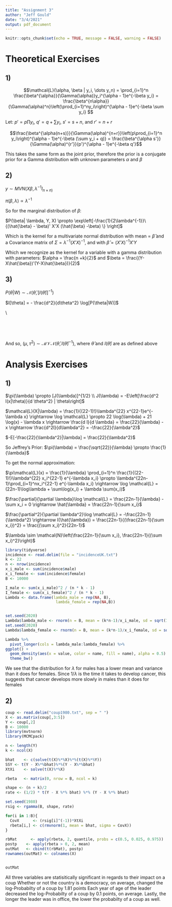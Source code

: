 ```yaml
---
title: "Assignment 3"
author: "Jeff Gould"
date: "3/4/2021"
output: pdf_document
---
```


```r
knitr::opts_chunk$set(echo = TRUE, message = FALSE, warning = FALSE)
```

# Theoretical Exercises

## 1)

\begin{align*}
Y_i \stackrel{iid}{\sim} Gamma(\alpha,  \beta) \\
P(\alpha, \beta) \propto \frac{\beta^{\alpha s}}{\Gamma(\alpha)^r}p^{\alpha -1}e^{-\beta q}
\end{align*}

$$\mathcal{L}(\alpha, \beta | y_i, \dots y_n) = \prod_{i=1}^n \frac{\beta^{\alpha}}{\Gamma(\alpha)}y_i^{\alpha - 1}e^{-\beta y_i} = \frac{\beta^{n\alpha}}{\Gamma(\alpha)^n}\left(\prod_{i=1}^ny_i\right)^{\alpha - 1}e^{-\beta \sum y_i}
$$

\begin{align*}
\mathcal{L}(y | \alpha, \beta)p(\alpha,  \beta)  \propto \left(\frac{\beta^{n\alpha}}{\Gamma(\alpha)^n}\left(\prod_{i=1}^ny_i\right)^{\alpha - 1}e^{-\beta \sum y_i}  \right) \left(\frac{\beta^{\alpha s}}{\Gamma(\alpha)^r}p^{\alpha -1}e^{-\beta q} \right) = \\ \frac{\beta^{\alpha(n+s)}}{\Gamma(\alpha)^{n+r}}\left(p\prod_{i=1}^n y_i\right)^{\alpha -  1}e^{-\beta (\sum y_i + q)}
\end{align*}

Let: $p' = p\prod y_i$, $q' = q + \sum y_i$, $s' = s+n$, and $r' = n+r$


$$\frac{\beta^{\alpha(n+s)}}{\Gamma(\alpha)^{n+r}}\left(p\prod_{i=1}^n y_i\right)^{\alpha -  1}e^{-\beta (\sum y_i + q)} = \frac{\beta^{\alpha s'}}{\Gamma(\alpha)^{r'}}(p')^{\alpha - 1}e^{-\beta q'}$$

This takes the same form as the joint prior, therefore the prior is a conjugate prior for a Gamma distribution with unknown parameters $\alpha$ and $\beta$





## 2)

$y \sim MVN(X\beta, \lambda^{-1}I_{n\times n)}$

$\pi(\beta, \lambda) \propto \lambda^{-1}$

\begin{align*}
\begin{split}
\mathcal{L}(Y | X, \beta, \lambda^{-1}) &\propto |\lambda^{-1} I_{n \times n}|^{-1/2} \exp\left[  -\frac{1}{2} (Y - X\beta)'(\lambda^[-1]I)^{-1}(Y - X\beta) \right] \\
&= \lambda^{n/2} \exp \left[-\frac{\lambda}{2}(Y - X \beta)'(Y - X\beta) \right]
\end{split}
\end{align*}

\begin{align*}
\begin{split}
P(\beta, \lambda)  &\propto  \pi(\beta, \lambda)\mathcal{L}(Y | X, \beta, \lambda^{-1}) \\ 
& \propto (\lambda^{-1})\lambda^{n/2}\exp\left[-\frac{\lambda}{2}(Y - X\beta)'(Y - X\beta) \right] \\
&= (\lambda)^{n/2 -1} \exp\left[-\frac{\lambda}{2}(Y - X\beta)'(Y - X\beta) \right] \\ 
&= (\lambda)^{n/2 -1} \exp \left[-\frac{\lambda}{2}\{(Y - X \hat{\beta})' ( Y - X \hat{\beta}) + (\hat{\beta} - \beta)' X'X (\hat{\beta} -\beta)\} \right] \\
&=(\lambda)^{n/2 -1} \exp \left[-\frac{\lambda}{2}\{(Y - X \hat{\beta})' ( Y - X \hat{\beta}) \}\right] \exp\left[-\frac{\lambda}{2}\{(\hat{\beta} - \beta)' X'X (\hat{\beta} -\beta) \} \right]
\end{split}
\end{align*}


So for the marginal distribution of $\beta$:

$P(\beta|  \lambda, Y, X) \propto \exp\left[-\frac{1}{2\lambda^{-1}}\{(\hat{\beta} - \beta)' X'X (\hat{\beta} -\beta) \} \right]$

Which is the kernel for a multivariate normal distribution with mean = $\hat{\beta}$ and a Covariance matrix of $\Sigma = \lambda^{-1}(X'X)^{-1}$, and with $\hat{\beta}= (X'X)^{-1}X'Y$



\begin{align*}
\begin{split}
P(\lambda|X,Y) &= \int (\lambda)^{n/2-1} \exp\left[-\frac{\lambda}{2}\{(Y-X\hat{\beta})'(Y-X\hat{\beta})\}\right] \exp \left[-\frac{\lambda}{2} (\hat{\beta} - \beta)' X'X (\hat{\beta} - \beta) \right]d\beta \\ 
&\propto  (\lambda)^{n/2-1} \exp\left[-\frac{\lambda}{2}\{(Y-X\hat{\beta})'(Y-X\hat{\beta})\}\right] \int \exp \left[-\frac{\lambda}{2} (\hat{\beta} - \beta)' X'X (\hat{\beta} - \beta) \right]d\beta \\ 
&\propto (\lambda)^{n/2-1} \exp\left[-\frac{\lambda}{2}\{(Y-X\hat{\beta})'(Y-X\hat{\beta})\}\right] \lambda^{k/2} \int \exp \lambda^{-k/2} \left[-\frac{\lambda}{2} (\hat{\beta} - \beta)' X'X (\hat{\beta} - \beta) \right]d\beta \\
&=  (\lambda)^{n/2-1} \exp\left[-\frac{\lambda}{2}\{(Y-X\hat{\beta})'(Y-X\hat{\beta})\}\right] \lambda^{k/2}\\ 
&= (\lambda)^{(n+k)/2-1} \exp\left[-\frac{\lambda}{2}\{(Y-X\hat{\beta})'(Y-X\hat{\beta})\}\right]
\end{split}
\end{align*}


Which we recognize as the kernel for a variable with a gamma distribution with parameters: $\alpha = \frac{n +k}{2}$ and $\beta = \frac{(Y-X\hat{\beta})'(Y-X\hat{\beta})}{2}$


## 3) 

$P(\theta | W) \sim \mathcal{N}(\hat{\theta}, [I(\hat{\theta})]^{-1})$

$I[\theta] = - \frac{d^2}{d\theta^2} \log[P(\theta|W)]$

\begin{align*}
\begin{split}
P(\theta|W) &\propto \pi(\theta)\mathcal{L}(W|\theta) \\ 
&\propto  (\tau^2)^{-1}\prod_{i=1}^n \frac{1}{\sqrt{2\pi\tau^2}}\exp[-\frac{1}{2}\frac{(w_i - \mu)^2}{\tau^2}] \\ 
&\propto (\tau^2)^{-(n/2 + 1)}\exp\left[-\frac{1}{2\tau^2}\sum(w_i - \mu)^2 \right]
\end{split}
\end{align*}

\begin{align*}
\begin{split}
\log P(\theta|W) &= -(n/2 + 1)\log(\tau^2) - \frac{1}{2 \tau^2}\sum(w_i - \mu)^2 \\
\frac{\partial}{\partial \mu}\log P &= \frac{1}{\tau^2}\sum(w_i - \mu) = 0 \rightarrow \\ 
\sum(w_i - \mu) &= 0 \rightarrow \\  
\hat{\mu} &= \frac{1}{n} \sum w_i = \bar{w} \\
\\
\frac{\partial^2}{\partial \mu^2}\log P &=\frac{\partial}{\partial \mu}\frac{1}{\tau^2}\sum(w_i - \mu) =\frac{-n}{\tau^2} \\
\\
\frac{\partial}{\partial \tau^2}\log P &=\frac{-(n/2 +1)}{\tau^2} + \frac{1}{2(\tau^2)^2\sum(w_i - \mu)^2} = 0 \rightarrow \\ \frac{1}{2(\tau^2)^2}\sum(w_i - \bar{w})^2 &= \frac{(n/2 + 1)}{\tau^2} \rightarrow \frac{1}{2}\sum(w_i - \bar{w})^2 = \tau^2(n/2 + 1) \rightarrow \\ 
\hat{\tau}^2 &= \frac{1}{n+2} \sum(w_i - \bar{w})^2 \\
\\
\frac{\partial^2}{\partial (\tau^2)^2}\log P &=\frac{\partial^2}{\partial (\tau^2)}\left[\frac{-(n/2 +1)}{\tau^2} + \frac{1}{2(\tau^2)^2\sum(w_i - \mu)^2}\right] \\ 
&= \frac{(n/2 +1)}{(\tau^2)^2} - (\tau^2)^{-3}\sum(w_i-\mu)^2 \\
\\
\\
\frac{\partial^2}{\partial \mu \partial (\tau^2)} \log P &= \frac{\partial}{\partial \tau^2}\left[ \frac{1}{\tau^2}\sum(w_i - \mu) \right]  \\
&= -(\tau^2)^{-2}\sum(w_i - \mu)
\end{split}
\end{align*}



\begin{align*}
\begin{split}
I &= - \left[\begin{array}{ll}
\frac{\partial^2}{\partial \mu^2} & \frac{\partial^2}{\partial \mu \partial \tau^2} \\
\frac{\partial^2}{\partial \mu \partial \tau^2} & \frac{\partial^2}{\partial(\tau^2)^2} 
\end{array} \right] \\
&= -\left[\begin{array}{ll} 
\frac{-n}{\tau^2} & -(\tau^2)^{-2}\sum(w_i - \mu) \\
-(\tau^2)^{-2}\sum(w_i - \mu) & \frac{(n/2 +1)}{(\tau^2)^2} - (\tau^2)^{-3}\sum(w_i-\mu)^2
\end{array}\right] \\
&= \left[\begin{array}{ll} 
\frac{n}{\tau^2} & (\tau^2)^{-2}\sum(w_i - \mu) \\
(\tau^2)^{-2}\sum(w_i - \mu) & -\frac{(n/2 +1)}{(\tau^2)^2} + (\tau^2)^{-3}\sum(w_i-\mu)^2
\end{array}\right]
\end{split}
\end{align*}

\\

\

\

\begin{align*}
\begin{split}
I(\theta)|_{\theta = \hat{\theta}} &= \left[ 
\begin{array}{ll}
\frac{n}{n+2}\sum(w_i - \bar{w})^2 &  (\frac{\sum(w_i - \bar{w})^2}{n+2})^{-2}\sum(w_i - \bar{w}) \\
(\frac{\sum(w_i - \bar{w})^2}{n+2})^{-2}\sum(w_i - \bar{w}) & -\frac{n/2  +1}{(\frac{1}{n+2}\sum (w_i - \bar{w})^2)^2} + (\frac{\sum (w_i - \bar{w})^2}{n+2})^{-3}\sum(w_i - \bar{w})^2
\end{array}
\right] \\
&= \left[ 
\begin{array}{ll}
\frac{n}{n+2}\sum(w_i - \bar{w})^2 &  0 \\
0 & -\frac{n/2  +1}{(\frac{1}{n+2}\sum (w_i - \bar{w})^2)^2} + (\frac{\sum (w_i - \bar{w})^2}{n+2})^{-3}\sum(w_i - \bar{w})^2
\end{array}
\right]
\end{split}
\end{align*}


And so, $(\mu, \tau^2) \sim \mathcal{MVN}(\hat{\theta}, I(\hat{\theta})^{-1})$, where $\hat{\theta}$ and $I(\hat{\theta})$ are as defined above



# Analysis Exercises

## 1)

\begin{align*}
f_X(x|\lambda, k) &= \frac{1}{(k-1)!}\lambda^k x^{k-1}e^{-\lambda x}
f_X(x|\lambda, k=22) &= \frac{1}{(22-1)!}\lambda^{22} x^{22-1}e^{-\lambda x}
\end{align*}


$\pi(\lambda) \propto [J(\lambda)]^{1/2} \\ J(\lambda) = -E\left[\frac{d^2 l(x|\theta)}{d \theta^2} | \theta\right]$

$\mathcal{L}(X|\lambda) = \frac{1}{(22-1)!}\lambda^{22} x^{22-1}e^{-\lambda x} \rightarrow \log \mathcal{L} \propto 22 \log(\lambda) + 21 \log(x) - \lambda x \rightarrow \frac{d l}{d \lambda} = \frac{22}{\lambda} - x \rightarrow \frac{d^2l}{d\lambda^2} = -\frac{22}{\lambda^2}$

$-E[-\frac{22}{\lambda^2}|\lambda] = \frac{22}{\lambda^2}$

So Jeffrey's Prior: $\pi(\lambda) = \frac{\sqrt{22}}{\lambda} \propto \frac{1}{\lambda}$


To get the normal approximation:

$\pi\mathcal{L}(x) = \frac{1}{\lambda} \prod_{i=1}^n \frac{1}{(22-1)!}\lambda^{22} x_i^{22-1} e^{-\lambda x_i} \propto \lambda^{22n-1}\prod_{i=1}^nx_i^{22-1} e^{-\lambda x_i} \rightarrow \log \mathcal{L} = (22n-1)\log\lambda + \sum\log(x_i) + \lambda \sum(x_i)$

$\frac{\partial}{\partial \lambda}\log \mathcal{L} = \frac{22n-1}{\lambda} - \sum x_i = 0 \rightarrow \hat{\lambda} = \frac{22n-1}{\sum x_i}$



$\frac{\partial^2}{\partial \lambda^2}\log \mathcal{L} = -\frac{22n-1}{\lambda^2} \rightarrow  I(\hat{\lambda}) = \frac{22n-1}{(\frac{22n-1}{\sum x_i})^2} = \frac{(\sum x_i)^2}{22n-1}$

$\lambda \sim \mathcal{N}\left(\frac{22n-1}{\sum x_i}, \frac{22n-1}{(\sum x_i)^2}\right)$





```r
library(tidyverse)
incidence <- read.delim(file = "incidenceUK.txt")
k <- 22
n <- nrow(incidence)
x_i_male <- sum(incidence$male)
x_i_female <- sum(incidence$female)
B <- 10000

I_male <- sum(x_i_male)^2 / (n * k - 1)
I_female <- sum(x_i_female)^2 / (n * k - 1)
Lambda <- data.frame(lambda_male = rep(NA, B),
                      lambda_female = rep(NA,B))


set.seed(2020)
Lambda$lambda_male <- rnorm(n = B, mean = (k*n-1)/x_i_male, sd = sqrt(1/I_male))
set.seed(2020)
Lambda$lambda_female <- rnorm(n = B, mean = (k*n-1)/x_i_female, sd = sqrt(1/I_female))

Lambda %>%
  pivot_longer(cols = lambda_male:lambda_female) %>%
ggplot() +
  geom_density(aes(x = value, color = name, fill = name), alpha = 0.5) +
  theme_bw()


```


We see that the distribution for $\lambda$ for males has a lower mean and variance than it does for females. Since $1 / \lambda$ is the time it takes to develop cancer, this suggests that cancer develops more slowly in males than it does for females







## 2)


```r
coup <- read.delim("coup1980.txt", sep = " ")
X <- as.matrix(coup[,3:5])
Y <- coup[,2]
B <- 10000
library(mvtnorm)
library(MCMCpack)

n <- length(Y)
k <- ncol(X)

bhat	<- c(solve(t(X)%*%X)%*%(t(X)%*%Y))
SSY	<- t(Y - X%*%bhat)%*%(Y - X%*%bhat)
XtXi	<- solve(t(X)%*%X)

rbeta	<- matrix(0, nrow = B, ncol = k)

shape <- (n + k)/2
rate <- (1/2) * t(Y - X %*% bhat) %*% (Y - X %*% bhat)

set.seed(1980)
rsig <- rgamma(B, shape, rate)

for(i in 1:B){
  CovX		<- (rsig[i]^(-1))*XtXi
  rbeta[i,]	<- c(rmvnorm(1, mean = bhat, sigma = CovX))
}

rbMat	   <- apply(rbeta, 2, quantile, probs = c(0.5, 0.025, 0.975))
postp    <- apply(rbeta > 0, 2, mean)
outMat   <- cbind(t(rbMat), postp)
rownames(outMat) <- colnames(X)


outMat
```

All three variables are statisitically significant in regards to their impact on a coup
Whether or not the country is a democracy, on average, changed the log-Probabilty of a coup by 1.81 points
Each year of age of the leader decreased the log-Probabilty of a coup by 0.1 points, on average. Lastly, the longer the leader was in office, the lower the probabilty of a coup as well.


